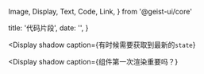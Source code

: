   Image,
  Display,
  Text,
  Code,
  Link,
} from '@geist-ui/core'

  title: '代码片段',
  date: '',
}


<Display
  shadow
  caption={<Text>有时候需要获取到最新的<Code>state</Code></Text>}
>
  <ZoomImage shadow src="/imgs/code/useStateRef.png" />
</Display>

<Display
  shadow
  caption={<Text>组件第一次渲染重要吗？</Text>}
>
  <ZoomImage shadow src="/imgs/code/useIsFirstRender.png" />
</Display>

